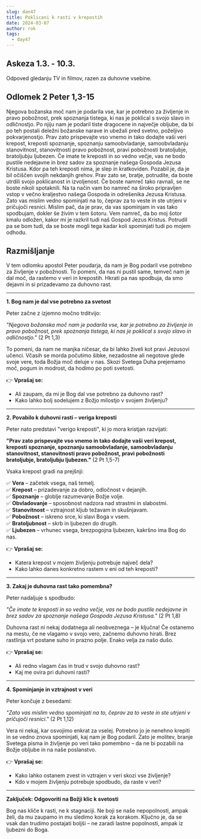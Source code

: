 ```yaml
---
slug: dan47
title: Poklicani k rasti v krepostih
date: 2024-03-07
author: rok
tags:
  - day47
---
```


## Askeza 1.3. - 10.3.

Odpoved gledanju TV in filmov, razen za duhovne vsebine.

## Odlomek 2 Peter 1,3-15

Njegova božanska moč nam je podarila vse, kar je potrebno za življenje in pravo pobožnost, prek spoznanja tistega, ki nas je poklical s svojo slavo in odličnostjo. Po njiju nam je podaril tiste dragocene in največje obljube, da bi po teh postali deležni božanske narave in ubežali pred svetno, poželjivo pokvarjenostjo. Prav zato prispevajte vso vnemo in tako dodajte vaši veri krepost, kreposti spoznanje, spoznanju samoobvladanje, samoobvladanju stanovitnost, stanovitnosti pravo pobožnost, pravi pobožnosti bratoljubje, bratoljubju ljubezen. Če imate te kreposti in so vedno večje, vas ne bodo pustile nedejavne in brez sadov za spoznanje našega Gospoda Jezusa Kristusa. Kdor pa teh kreposti nima, je slep in kratkoviden. Pozabil je, da je bil očiščen svojih nekdanjih grehov. Prav zato se, bratje, potrudite, da boste utrdili svojo poklicanost in izvoljenost. Če boste namreč tako ravnali, se ne boste nikoli spotaknili. Na ta način vam bo namreč na široko pripravljen vstop v večno kraljestvo našega Gospoda in odrešenika Jezusa Kristusa.  
Zato vas mislim vedno spominjati na to, čeprav za to veste in ste utrjeni v pričujoči resnici. Mislim pač, da je prav, da vas spominjam in vas tako spodbujam, dokler še živim v tem šotoru. Vem namreč, da bo moj šotor kmalu odložen, kakor mi je razkril tudi naš Gospod Jezus Kristus. Potrudil pa se bom tudi, da se boste mogli tega kadar koli spominjati tudi po mojem odhodu.

## Razmišljanje

V tem odlomku apostol Peter poudarja, da nam je Bog podaril vse potrebno za življenje v pobožnosti. To pomeni, da nas ni pustil same, temveč nam je dal moč, da rastemo v veri in krepostih. Hkrati pa nas spodbuja, da smo dejavni in si prizadevamo za duhovno rast.

---

**1. Bog nam je dal vse potrebno za svetost**

Peter začne z izjemno močno trditvijo:

_"Njegova božanska moč nam je podarila vse, kar je potrebno za življenje in pravo pobožnost, prek spoznanja tistega, ki nas je poklical s svojo slavo in odličnostjo."_ (2 Pt 1,3)

To pomeni, da nam ne manjka ničesar, da bi lahko živeli kot pravi Jezusovi učenci. Včasih se morda počutimo šibke, nezadostne ali negotove glede svoje vere, toda Božja moč deluje v nas. Skozi Svetega Duha prejemamo moč, pogum in modrost, da hodimo po poti svetosti.

👉 **Vprašaj se:**

- Ali zaupam, da mi je Bog dal vse potrebno za duhovno rast?
- Kako lahko bolj sodelujem z Božjo milostjo v svojem življenju?

---

**2. Povabilo k duhovni rasti – veriga kreposti**

Peter nato predstavi "verigo kreposti", ki jo mora kristjan razvijati:

**"Prav zato prispevajte vso vnemo in tako dodajte vaši veri krepost, kreposti spoznanje, spoznanju samoobvladanje, samoobvladanju stanovitnost, stanovitnosti pravo pobožnost, pravi pobožnosti bratoljubje, bratoljubju ljubezen."** (2 Pt 1,5-7)

Vsaka krepost gradi na prejšnji:

✅ **Vera** – začetek vsega, naš temelj.  
✅ **Krepost** – prizadevanje za dobro, odločnost v dejanjih.  
✅ **Spoznanje** – globlje razumevanje Božje volje.  
✅ **Obvladovanje** – sposobnost nadzora nad strastmi in slabostmi.  
✅ **Stanovitnost** – vztrajnost kljub težavam in skušnjavam.  
✅ **Pobožnost** – iskreno srce, ki slavi Boga v vsem.  
✅ **Bratoljubnost** – skrb in ljubezen do drugih.  
✅ **Ljubezen** – vrhunec vsega, brezpogojna ljubezen, kakršno ima Bog do nas.

👉 **Vprašaj se:**

- Katera krepost v mojem življenju potrebuje največ dela?
- Kako lahko danes konkretno rastem v eni od teh kreposti?

---

**3. Zakaj je duhovna rast tako pomembna?**

Peter nadaljuje s spodbudo:

_"Če imate te kreposti in so vedno večje, vas ne bodo pustile nedejavne in brez sadov za spoznanje našega Gospoda Jezusa Kristusa."_ (2 Pt 1,8)

Duhovna rast ni nekaj dodatnega ali neobveznega – je ključna! Če ostanemo na mestu, če ne vlagamo v svojo vero, začnemo duhovno hirati. Brez rastlinja vrt postane suho in prazno polje. Enako velja za našo dušo.

👉 **Vprašaj se:**

- Ali redno vlagam čas in trud v svojo duhovno rast?
- Kaj me ovira pri duhovni rasti?

---

**4. Spominjanje in vztrajnost v veri**

Peter končuje z besedami:

_"Zato vas mislim vedno spominjati na to, čeprav za to veste in ste utrjeni v pričujoči resnici."_ (2 Pt 1,12)

Vera ni nekaj, kar osvojimo enkrat za vselej. Potrebno jo je nenehno krepiti in se vedno znova spominjati, kaj nam je Bog podaril. Zato je molitev, branje Svetega pisma in življenje po veri tako pomembno – da ne bi pozabili na Božje obljube in na naše poslanstvo.

👉 **Vprašaj se:**

- Kako lahko ostanem zvest in vztrajen v veri skozi vse življenje?
- Kdo v mojem življenju potrebuje spodbudo, da raste v veri?

---

**Zaključek: Odgovoriti na Božji klic k svetosti**

Bog nas kliče k rasti, ne k stagnaciji. Ne boji se naše nepopolnosti, ampak želi, da mu zaupamo in mu sledimo korak za korakom. Ključno je, da se vsak dan trudimo postajati boljši – ne zaradi lastne popolnosti, ampak iz ljubezni do Boga.
